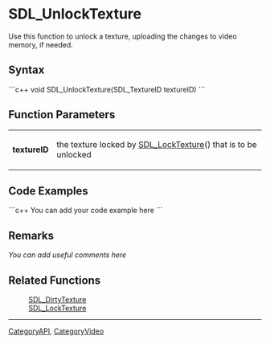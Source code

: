 <!-- pragma section-numbers off -->
<!-- pragma disable-camelcase -->

= SDL_UnlockTexture =
Use this function to unlock a texture, uploading the changes to video memory, if needed.


== Syntax ==
```c++
void SDL_UnlockTexture(SDL_TextureID textureID)
```

== Function Parameters ==

{|
|'''textureID'''
|the texture locked by [[SDL_LockTexture]]() that is to be unlocked
|}

== Code Examples ==
```c++
You can add your code example here
```

== Remarks ==
''You can add useful comments here''

== Related Functions ==
:[[SDL_DirtyTexture]]
:[[SDL_LockTexture]]

----
[[CategoryAPI]], [[CategoryVideo]]
